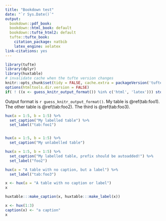 ```yaml
---
title: "Bookdown test"
date: "`r Sys.Date()`"
output:
  bookdown::pdf_book: 
  bookdown::html_book: default
  bookdown::tufte_html2: default
  tufte::tufte_book:
    citation_package: natbib
    latex_engine: xelatex
link-citations: yes
---
```


```r
library(tufte)
library(dplyr)
library(huxtable)
# invalidate cache when the tufte version changes
knitr::opts_chunk$set(tidy = FALSE, cache.extra = packageVersion('tufte'), echo = FALSE)
options(htmltools.dir.version = FALSE)
if( ! ((x <- guess_knitr_output_format()) %in% c('html', 'latex'))) stop("guessed output is ", x)
```

Output format is `r guess_knitr_output_format()`. My table is \@ref(tab:foo1). The other table
is \@ref(tab:foo2). The third is \@ref(tab:foo3).

```r


hux(a = 1:5, b = 1:5) %>% 
  set_caption("My labelled table") %>% 
  set_label("tab:foo1")


hux(a = 1:5, b = 1:5) %>% 
  set_caption("My unlabelled table")

hux(a = 1:5, b = 1:5) %>% 
  set_caption("My labelled table, prefix should be autoadded!") %>% 
  set_label("foo2")

hux(a = "A table with no caption, but a label") %>% 
  set_label("tab:foo3")

x <- hux(a = "A table with no caption or label")
x

huxtable:::make_caption(x, huxtable:::make_label(x))
```

```r
x <- hux(1:3)
caption(x) <- "a caption"
x
```

